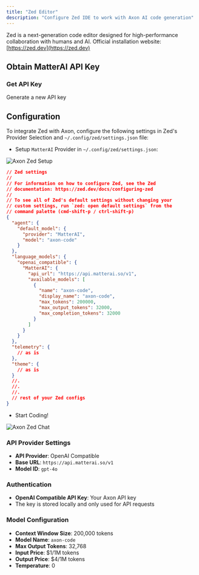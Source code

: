 ```yaml
---
title: "Zed Editor"
description: "Configure Zed IDE to work with Axon AI code generation"
---
```


Zed is a next-generation code editor designed for high-performance collaboration with humans and AI. Official installation website: [https://zed.dev](https://zed.dev)

## Obtain MatterAI API Key

### Get API Key

<CardGroup cols={2}>
  <Card title="Get API Key" icon="key" href="/axon-ai/api-keys">
    Generate a new API key
  </Card>
</CardGroup>

## Configuration

To integrate Zed with Axon, configure the following settings in Zed's Provider Selection and `~/.config/zed/settings.json` file:

- Setup `MatterAI` Provider in `~/.config/zed/settings.json`:

<Frame>
  <img
    className="block"
    src="/images/axon/zed-axon-setup.png"
    alt="Axon Zed Setup"
  />
</Frame>

```json ~/.config/zed/settings.json lines icon="json"
// Zed settings
//
// For information on how to configure Zed, see the Zed
// documentation: https://zed.dev/docs/configuring-zed
//
// To see all of Zed's default settings without changing your
// custom settings, run `zed: open default settings` from the
// command palette (cmd-shift-p / ctrl-shift-p)
{
  "agent": {
    "default_model": {
      "provider": "MatterAI",
      "model": "axon-code"
    }
  },
  "language_models": {
    "openai_compatible": {
      "MatterAI": {
        "api_url": "https://api.matterai.so/v1",
        "available_models": [
          {
            "name": "axon-code",
            "display_name": "axon-code",
            "max_tokens": 200000,
            "max_output_tokens": 32000,
            "max_completion_tokens": 32000
          }
        ]
      }
    }
  },
  "telemetry": {
    // as is
  },
  "theme": {
    // as is
  }
  //.
  //.
  //.
  // rest of your Zed configs
}
```

- Start Coding!

<Frame>
  <img
    className="block"
    src="/images/axon/zed-axon-chat.png"
    alt="Axon Zed Chat"
  />
</Frame>

### API Provider Settings

- **API Provider**: OpenAI Compatible
- **Base URL**: `https://api.matterai.so/v1`
- **Model ID**: `gpt-4o`

### Authentication

- **OpenAI Compatible API Key**: Your Axon API key
- The key is stored locally and only used for API requests

### Model Configuration

- **Context Window Size**: 200,000 tokens
- **Model Name**: `axon-code`
- **Max Output Tokens**: 32,768
- **Input Price**: $1/1M tokens
- **Output Price**: $4/1M tokens
- **Temperature**: 0
